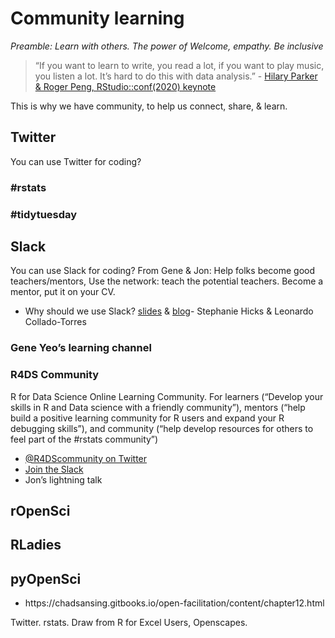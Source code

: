 # Community learning {#community}

*Preamble: Learn with others. The power of Welcome, empathy. Be inclusive*

> "If you want to learn to write, you read a lot, if you want to play music, you listen a lot. It's hard to do this with data analysis." - [Hilary Parker & Roger Peng, RStudio::conf(2020) keynote ](https://twitter.com/juliesquid/status/1223046389447311361) <!---http://nssdeviations.com/100-live-from-rstudio-conf-2020, starts after 47:20--->

This is why we have community, to help us connect, share, & learn. 

<!---
https://www.facetsjournal.com/doi/10.1139/facets-2019-0020
--->

## Twitter {#community-twitter}
You can use Twitter for coding?

### #rstats {#community-rstats}

### #tidytuesday {#tidy-tuesday}
<!---can we do this for python --->

## Slack {#community-slack}
You can use Slack for coding?
From Gene & Jon: Help folks become good teachers/mentors, Use the network: teach the potential teachers. Become a mentor, put it on your CV.

  - Why should we use Slack? [slides](https://docs.google.com/presentation/d/1ji-3hLYPs3yIEu7wqyRdkGanxdON84ypuq8lyL5Yf-I/edit#slide=id.p) & [blog](http://lcolladotor.github.io/2018/06/19/using-slack-for-academic-departmental-communication/#.XqkFPG57nOR)- Stephanie Hicks & Leonardo Collado-Torres 

### Gene Yeo's learning channel


### R4DS <Slack> Community {#community-r4ds}
R for Data Science Online Learning Community. For learners ("Develop your skills in R and Data science with a friendly community"), mentors ("help build a positive learning community for R users and expand your R debugging skills"), and community ("help develop resources for others to feel part of the #rstats community")

- [\@R4DScommunity on Twitter](https://twitter.com/R4DScommunity)
- [Join the Slack](https://www.rfordatasci.com/)
- Jon's lightning talk

## rOpenSci

## RLadies

## pyOpenSci

- https://chadsansing.gitbooks.io/open-facilitation/content/chapter12.html


<!---researchgate chelsey--->


Twitter. rstats. 
Draw from R for Excel Users, Openscapes.